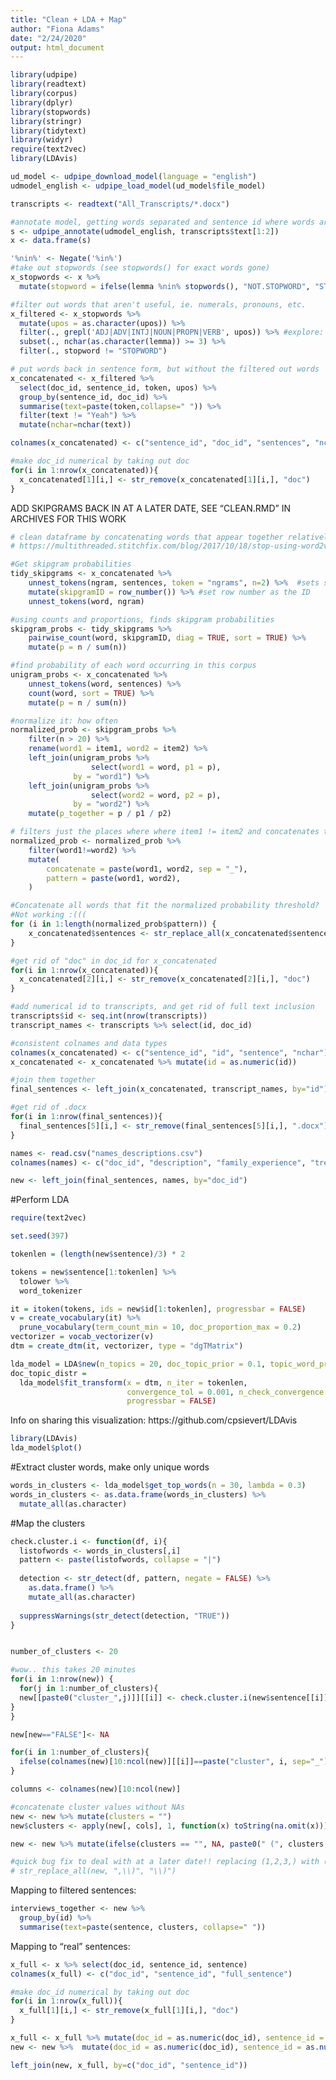 ```yaml
---
title: "Clean + LDA + Map"
author: "Fiona Adams"
date: "2/24/2020"
output: html_document
---
```

```r
library(udpipe)
library(readtext)
library(corpus)
library(dplyr)
library(stopwords)
library(stringr)
library(tidytext)
library(widyr)
require(text2vec)
library(LDAvis)
```

```r
ud_model <- udpipe_download_model(language = "english")
udmodel_english <- udpipe_load_model(ud_model$file_model)

transcripts <- readtext("All_Transcripts/*.docx")

#annotate model, getting words separated and sentence id where words are taken from
s <- udpipe_annotate(udmodel_english, transcripts$text[1:2])
x <- data.frame(s)
```

```r
'%nin%' <- Negate('%in%')
#take out stopwords (see stopwords() for exact words gone)
x_stopwords <- x %>% 
  mutate(stopword = ifelse(lemma %nin% stopwords(), "NOT.STOPWORD", "STOPWORD"))
```

```r
#filter out words that aren't useful, ie. numerals, pronouns, etc.
x_filtered <- x_stopwords %>% 
  mutate(upos = as.character(upos)) %>%
  filter(., grepl('ADJ|ADV|INTJ|NOUN|PROPN|VERB', upos)) %>% #explore: adv / intj inclusion
  subset(., nchar(as.character(lemma)) >= 3) %>%
  filter(., stopword != "STOPWORD")
```

```r
# put words back in sentence form, but without the filtered out words
x_concatenated <- x_filtered %>%
  select(doc_id, sentence_id, token, upos) %>% 
  group_by(sentence_id, doc_id) %>% 
  summarise(text=paste(token,collapse=" ")) %>%
  filter(text != "Yeah") %>%
  mutate(nchar=nchar(text))

colnames(x_concatenated) <- c("sentence_id", "doc_id", "sentences", "nchar")

#make doc_id numerical by taking out doc
for(i in 1:nrow(x_concatenated)){
  x_concatenated[1][i,] <- str_remove(x_concatenated[1][i,], "doc")
}
```

ADD SKIPGRAMS BACK IN AT A LATER DATE, SEE "CLEAN.RMD" IN ARCHIVES FOR THIS WORK
```r
# clean dataframe by concatenating words that appear together relatively often
# https://multithreaded.stitchfix.com/blog/2017/10/18/stop-using-word2vec/

#Get skipgram probabilities
tidy_skipgrams <- x_concatenated %>%
    unnest_tokens(ngram, sentences, token = "ngrams", n=2) %>%  #sets sliding window of 2
    mutate(skipgramID = row_number()) %>% #set row number as the ID
    unnest_tokens(word, ngram)

#using counts and proportions, finds skipgram probabilities
skipgram_probs <- tidy_skipgrams %>%
    pairwise_count(word, skipgramID, diag = TRUE, sort = TRUE) %>%
    mutate(p = n / sum(n))

#find probability of each word occurring in this corpus
unigram_probs <- x_concatenated %>%
    unnest_tokens(word, sentences) %>%
    count(word, sort = TRUE) %>%
    mutate(p = n / sum(n))

#normalize it: how often
normalized_prob <- skipgram_probs %>%
    filter(n > 20) %>%
    rename(word1 = item1, word2 = item2) %>%
    left_join(unigram_probs %>%
                  select(word1 = word, p1 = p),
              by = "word1") %>%
    left_join(unigram_probs %>%
                  select(word2 = word, p2 = p),
              by = "word2") %>%
    mutate(p_together = p / p1 / p2)

# filters just the places where where item1 != item2 and concatenates these words
normalized_prob <- normalized_prob %>%
    filter(word1!=word2) %>%
    mutate(
        concatenate = paste(word1, word2, sep = "_"),
        pattern = paste(word1, word2),
    )

#Concatenate all words that fit the normalized probability threshold?
#Not working :(((
for (i in 1:length(normalized_prob$pattern)) {
    x_concatenated$sentences <- str_replace_all(x_concatenated$sentences, normalized_prob$pattern[i], normalized_prob$concatenate[i])
}
```

```r
#get rid of "doc" in doc_id for x_concatenated
for(i in 1:nrow(x_concatenated)){
  x_concatenated[2][i,] <- str_remove(x_concatenated[2][i,], "doc")
}

#add numerical id to transcripts, and get rid of full text inclusion
transcripts$id <- seq.int(nrow(transcripts))
transcript_names <- transcripts %>% select(id, doc_id)

#consistent colnames and data types
colnames(x_concatenated) <- c("sentence_id", "id", "sentence", "nchar")
x_concatenated <- x_concatenated %>% mutate(id = as.numeric(id))

#join them together
final_sentences <- left_join(x_concatenated, transcript_names, by="id")

#get rid of .docx
for(i in 1:nrow(final_sentences)){
  final_sentences[5][i,] <- str_remove(final_sentences[5][i,], ".docx")
}
```

```r
names <- read.csv("names_descriptions.csv")
colnames(names) <- c("doc_id", "description", "family_experience", "treatment_prof", "personal_experience")

new <- left_join(final_sentences, names, by="doc_id")
```

#Perform LDA
```r
require(text2vec)

set.seed(397)

tokenlen = (length(new$sentence)/3) * 2

tokens = new$sentence[1:tokenlen] %>% 
  tolower %>%
  word_tokenizer

it = itoken(tokens, ids = new$id[1:tokenlen], progressbar = FALSE)
v = create_vocabulary(it) %>% 
  prune_vocabulary(term_count_min = 10, doc_proportion_max = 0.2)
vectorizer = vocab_vectorizer(v)
dtm = create_dtm(it, vectorizer, type = "dgTMatrix")

lda_model = LDA$new(n_topics = 20, doc_topic_prior = 0.1, topic_word_prior = 0.01)
doc_topic_distr = 
  lda_model$fit_transform(x = dtm, n_iter = tokenlen, 
                          convergence_tol = 0.001, n_check_convergence = 25, 
                          progressbar = FALSE)
```

Info on sharing this visualization: https://github.com/cpsievert/LDAvis
```r
library(LDAvis)
lda_model$plot()
```

#Extract cluster words, make only unique words
```r
words_in_clusters <- lda_model$get_top_words(n = 30, lambda = 0.3)
words_in_clusters <- as.data.frame(words_in_clusters) %>% 
  mutate_all(as.character)
```

#Map the clusters
```r
check.cluster.i <- function(df, i){
  listofwords <- words_in_clusters[,i]
  pattern <- paste(listofwords, collapse = "|")
  
  detection <- str_detect(df, pattern, negate = FALSE) %>%
    as.data.frame() %>% 
    mutate_all(as.character)
  
  suppressWarnings(str_detect(detection, "TRUE"))
}


number_of_clusters <- 20

#wow.. this takes 20 minutes
for(i in 1:nrow(new)) {
  for(j in 1:number_of_clusters){
  new[[paste0("cluster_",j)]][[i]] <- check.cluster.i(new$sentence[[i]], j)
}
}

new[new=="FALSE"]<- NA
```

```r
for(i in 1:number_of_clusters){
  ifelse(colnames(new)[10:ncol(new)][[i]]==paste("cluster", i, sep="_"), new[10:ncol(new)][[i]] <- str_replace(new[10:ncol(new)][[i]], "TRUE", paste(i)), "breaks")
}
```
 
```r
columns <- colnames(new)[10:ncol(new)]

#concatenate cluster values without NAs
new <- new %>% mutate(clusters = "")
new$clusters <- apply(new[, cols], 1, function(x) toString(na.omit(x)))

new <- new %>% mutate(ifelse(clusters == "", NA, paste0(" (", clusters, ")")))

#quick bug fix to deal with at a later date!! replacing (1,2,3,) with (1,2,3)
# str_replace_all(new, ",\\)", "\\)")
```

Mapping to filtered sentences:
```r
interviews_together <- new %>%
  group_by(id) %>%
  summarise(text=paste(sentence, clusters, collapse=" "))
```


Mapping to "real" sentences:

```r
x_full <- x %>% select(doc_id, sentence_id, sentence)
colnames(x_full) <- c("doc_id", "sentence_id", "full_sentence")

#make doc_id numerical by taking out doc
for(i in 1:nrow(x_full)){
  x_full[1][i,] <- str_remove(x_full[1][i,], "doc")
}

x_full <- x_full %>% mutate(doc_id = as.numeric(doc_id), sentence_id = as.numeric(sentence_id))
new <- new %>%  mutate(doc_id = as.numeric(doc_id), sentence_id = as.numeric(sentence_id))
```

```r
left_join(new, x_full, by=c("doc_id", "sentence_id"))
```

